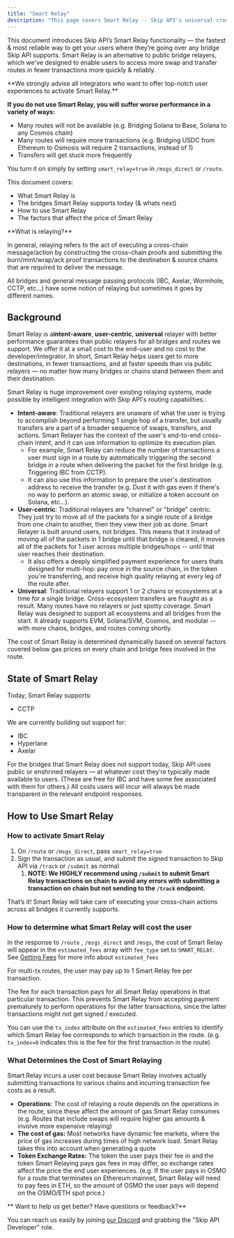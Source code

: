 ```yaml
---
title: "Smart Relay"
description: "This page covers Smart Relay -- Skip API's universal cross-chain data & token delivery service"
---
```


This document introduces Skip API’s Smart Relay functionality — the fastest & most reliable way to get your users where they’re going over any bridge Skip API supports. Smart Relay is an alternative to public bridge relayers, which we've designed to enable users to access more swap and transfer routes in fewer transactions more quickly & reliably.


 <Warning>
 **We strongly advise all integrators who want to offer top-notch user experiences to activate Smart Relay.**
 
 **If you do not use Smart Relay, you will suffer worse performance in a variety of ways:** 
 
 * Many routes will not be available (e.g. Bridging Solana to Base, Solana to any Cosmos chain)
 * Many routes will require more transactions (e.g. Bridging USDC from Ethereum to Osmosis will require 2 transactions, instead of 1)
 * Transfers will get stuck more frequently
 
 You turn it on simply by setting `smart_relay=true` in `/msgs_direct` or `/route`.
</Warning>

This document covers: 

* What Smart Relay is
* The bridges Smart Relay supports today (& whats next)
* How to use Smart Relay
* The factors that affect the price of Smart Relay


 <Info>
 **What is relaying?**
 
 In general, relaying refers to the act of executing a cross-chain message/action by constructing the cross-chain proofs and submitting the burn/mint/wrap/ack proof transactions to the destination & source chains that are required to deliver the message.
 
 All bridges and general message passing protocols (IBC, Axelar, Wormhole, CCTP, etc…) have some notion of relaying but sometimes it goes by different names.
</Info>

## Background

Smart Relay is a**intent-aware**, **user-centric**, **universal** relayer with better performance guarantees than public relayers for all bridges and routes we support. We offer it at a small cost to the end-user and no cost to the developer/integrator. In short, Smart Relay helps users get to more destinations, in fewer transactions, and at faster speeds than via public relayers — no matter how many bridges or chains stand between them and their destination. 

Smart Relay is huge improvement over existing relaying systems, made possible by intelligent integration with Skip API's routing capabilities.: 

* **Intent-aware**: Traditional relayers are unaware of what the user is trying to accomplish beyond performing 1 single hop of a transfer, but usually transfers are a part of a broader sequence of swaps, transfers, and actions. Smart Relayer has the context of the user's end-to-end cross-chain intent, and it can use information to optimize its execution plan.  
   * For example, Smart Relay can reduce the number of transactions a user must sign in a route by automatically triggering the second bridge in a route when delivering the packet for the first bridge (e.g. Triggering IBC from CCTP).  
   * It can also use this information to prepare the user's destination address to receive the transfer (e.g. Dust it with gas even if there's no way to perform an atomic swap, or initialize a token account on Solana, etc...).
* **User-centric**: Traditional relayers are "channel" or "bridge" centric. They just try to move all of the packets for a single route of a bridge from one chain to another, then they view their job as done. Smart Relayer is built around users, not bridges. This means that it instead of moving all of the packets in 1 bridge until that bridge is cleared, it moves all of the packets for 1 user across multiple bridges/hops -- until that user reaches their destination.  
   * It also offers a deeply simplified payment experience for users thats designed for multi-hop: pay once in the source chain, in the token you're transferring, and receive high quality relaying at every leg of the route after.
* **Universal**: Traditional relayers support 1 or 2 chains or ecosystems at a time for a single bridge. Cross-ecosystem transfers are fraught as a result. Many routes have no relayers or just spotty coverage. Smart Relay was designed to support all ecosystems and all bridges from the start. It already supports EVM, Solana/SVM, Cosmos, and modular -- with more chains, bridges, and routes coming shortly.

The cost of Smart Relay is determined dynamically based on several factors covered below gas prices on every chain and bridge fees involved in the route.

## State of Smart Relay

Today, Smart Relay supports: 

* CCTP

We are currently building out support for: 

* IBC
* Hyperlane
* Axelar

For the bridges that Smart Relay does not support today, Skip API uses public or enshrined relayers — at whatever cost they’re typically made available to users. (These are free for IBC and have some fee associated with them for others.) All costs users will incur will always be made transparent in the relevant endpoint responses.

## How to Use Smart Relay

### How to activate Smart Relay

1. On `/route` or `/msgs_direct`, pass `smart_relay=true`
2. Sign the transaction as usual, and submit the signed transaction to Skip API via `/track` or `/submit` as normal  
   1. **NOTE: We HIGHLY recommend using `/submit` to submit Smart Relay transactions on chain to avoid any errors with submitting a transaction on chain but not sending to the `/track` endpoint.**

That’s it! Smart Relay will take care of executing your cross-chain actions across all bridges it currently supports.

### How to determine what Smart Relay will cost the user

In the response to `/route` , `/msgs_direct` and `/msgs`, the cost of Smart Relay will appear in the `estimated_fees` array with `fee_type` set to `SMART_RELAY`. See [Getting Fees](/fe-info) for more info about `estimated_fees`

For multi-tx routes, the user may pay up to 1 Smart Relay fee per transaction. 

The fee for each transaction pays for all Smart Relay operations in that particular transaction. This prevents Smart Relay from accepting payment prematurely to perform operations for the latter transactions, since the latter transactions might not get signed / executed. 

You can use the `tx_index` attribute on the `estimated_fees` entries to identify which Smart Relay fee corresponds to which transaction in the route. (e.g. `tx_index=0` indicates this is the fee for the first transaction in the route)

### What Determines the Cost of Smart Relaying

Smart Relay incurs a user cost because Smart Relay involves actually submitting transactions to various chains and incurring transaction fee costs as a result. 

* **Operations**: The cost of relaying a route depends on the operations in the route, since these affect the amount of gas Smart Relay consumes (e.g. Routes that include swaps will require higher gas amounts & involve more expensive relaying)
* **The cost of gas:** Most networks have dynamic fee markets, where the price of gas increases during times of high network load. Smart Relay takes this into account when generating a quote
* **Token Exchange Rates:** The token the user pays their fee in and the token Smart Relaying pays gas fees in may differ, so exchange rates affect the price the end user experiences. (e.g. If the user pays in OSMO for a route that terminates on Ethereum mainnet, Smart Relay will need to pay fees in ETH, so the amount of OSMO the user pays will depend on the OSMO/ETH spot price.)


 <Tip>
** Want to help us get better? Have questions or feedback?**
 
You can reach us easily by joining [our Discord](https://skip.money/discord) and grabbing the "Skip API Developer" role.
 </Tip>